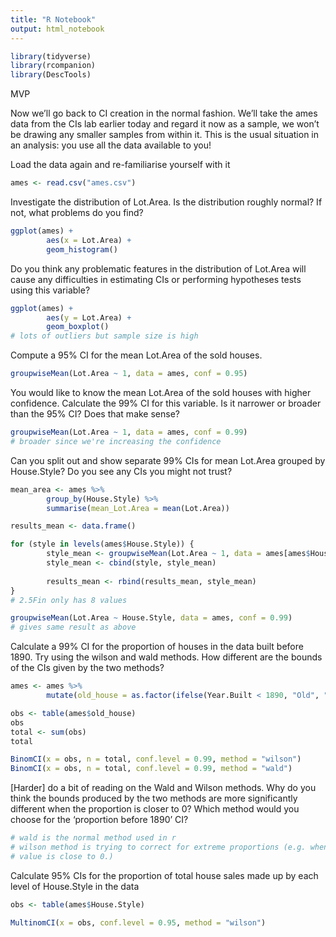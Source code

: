 ```yaml
---
title: "R Notebook"
output: html_notebook
---
```


```r
library(tidyverse)
library(rcompanion)
library(DescTools)
```

MVP

Now we’ll go back to CI creation in the normal fashion. We’ll take the ames data
from the CIs lab earlier today and regard it now as a sample, we won’t be 
drawing any smaller samples from within it. This is the usual situation in an
analysis: you use all the data available to you!

Load the data again and re-familiarise yourself with it
```r
ames <- read.csv("ames.csv")
```

Investigate the distribution of Lot.Area. Is the distribution roughly normal? 
If not, what problems do you find?
```r
ggplot(ames) +
        aes(x = Lot.Area) +
        geom_histogram()
```

Do you think any problematic features in the distribution of Lot.Area will cause
any difficulties in estimating CIs or performing hypotheses tests using this 
variable?
```r
ggplot(ames) +
        aes(y = Lot.Area) +
        geom_boxplot()
# lots of outliers but sample size is high
```

Compute a 95% CI for the mean Lot.Area of the sold houses.
```r
groupwiseMean(Lot.Area ~ 1, data = ames, conf = 0.95)
```

You would like to know the mean Lot.Area of the sold houses with higher 
confidence. Calculate the 99% CI for this variable. Is it narrower or broader 
than the 95% CI? Does that make sense?
```r
groupwiseMean(Lot.Area ~ 1, data = ames, conf = 0.99)
# broader since we're increasing the confidence
```

Can you split out and show separate 99% CIs for mean Lot.Area grouped by 
House.Style? Do you see any CIs you might not trust?
```r
mean_area <- ames %>%
        group_by(House.Style) %>%
        summarise(mean_Lot.Area = mean(Lot.Area))

results_mean <- data.frame()

for (style in levels(ames$House.Style)) {
        style_mean <- groupwiseMean(Lot.Area ~ 1, data = ames[ames$House.Style == style, ], conf = 0.99)
        style_mean <- cbind(style, style_mean)
        
        results_mean <- rbind(results_mean, style_mean)
}
# 2.5Fin only has 8 values

groupwiseMean(Lot.Area ~ House.Style, data = ames, conf = 0.99)
# gives same result as above
```

Calculate a 99% CI for the proportion of houses in the data built before 1890.
Try using the wilson and wald methods. How different are the bounds of the CIs
given by the two methods?
```r
ames <- ames %>%
        mutate(old_house = as.factor(ifelse(Year.Built < 1890, "Old", "New")))

obs <- table(ames$old_house)
obs
total <- sum(obs)
total

BinomCI(x = obs, n = total, conf.level = 0.99, method = "wilson")
BinomCI(x = obs, n = total, conf.level = 0.99, method = "wald")
```

[Harder] do a bit of reading on the Wald and Wilson methods. Why do you think
the bounds produced by the two methods are more significantly different when the
proportion is closer to 0? Which method would you choose for the ‘proportion 
before 1890’ CI?
```r
# wald is the normal method used in r
# wilson method is trying to correct for extreme proportions (e.g. when one
# value is close to 0.)
```

Calculate 95% CIs for the proportion of total house sales made up by each level 
of House.Style in the data
```r
obs <- table(ames$House.Style)

MultinomCI(x = obs, conf.level = 0.95, method = "wilson")
```
